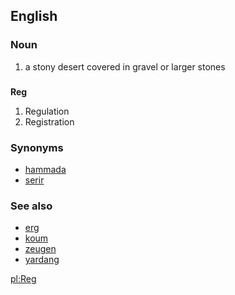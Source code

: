 ==English==
===Noun===
# a stony desert covered in gravel or larger stones

==={{abbreviation}}===
'''Reg'''
#Regulation
#Registration

===Synonyms===
*[[hammada]]
*[[serir]]

===See also===
*[[erg]]
*[[koum]]
*[[zeugen]]
*[[yardang]]

[[pl:Reg]]
